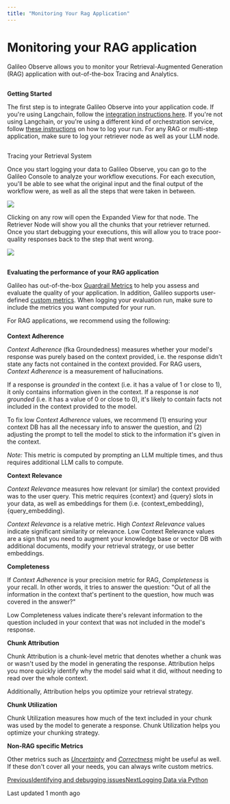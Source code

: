 ```yaml
---
title: "Monitoring Your Rag Application"
---
```


# Monitoring your RAG application

Galileo Observe allows you to monitor your Retrieval-Augmented Generation (RAG) application with out-of-the-box Tracing and Analytics.

## 

[](#getting-started)

**Getting Started**

The first step is to integrate Galileo Observe into your application code. If you're using Langchain, follow the [integration instructions here](/galileo/gen-ai-studio-products/galileo-observe/getting-started#langchain). If you're not using Langchain, or you're using a different kind of orchestration service, follow [these instructions](/galileo/gen-ai-studio-products/galileo-observe/getting-started#python-logger) on how to log your run. For any RAG or multi-step application, make sure to log your retriever node as well as your LLM node.

## 

[](#tracing-your-retrieval-system)

Tracing your Retrieval System

Once you start logging your data to Galileo Observe, you can go to the Galileo Console to analyze your workflow executions. For each execution, you'll be able to see what the original input and the final output of the workflow were, as well as all the steps that were taken in between.

![](https://docs.rungalileo.io/~gitbook/image?url=https%3A%2F%2F1924900477-files.gitbook.io%2F%7E%2Ffiles%2Fv0%2Fb%2Fgitbook-x-prod.appspot.com%2Fo%2Fspaces%252F4jVWiQpRqmi04OnqZmn2%252Fuploads%252FkQCoqQxxvoGv1y7oXcD2%252Fimage.png%3Falt%3Dmedia%26token%3Dbaa8e317-1aa4-4aef-88b5-3cbb347abc92&width=768&dpr=4&quality=100&sign=202963d6&sv=1)

Clicking on any row will open the Expanded View for that node. The Retriever Node will show you all the chunks that your retriever returned. Once you start debugging your executions, this will allow you to trace poor-quality responses back to the step that went wrong.

![](https://docs.rungalileo.io/~gitbook/image?url=https%3A%2F%2F1924900477-files.gitbook.io%2F%7E%2Ffiles%2Fv0%2Fb%2Fgitbook-x-prod.appspot.com%2Fo%2Fspaces%252F4jVWiQpRqmi04OnqZmn2%252Fuploads%252FHnoWsrZ3jKziqLgUsQeC%252Fimage.png%3Falt%3Dmedia%26token%3D7c371bb9-34fd-49c8-b292-de4b6574f678&width=768&dpr=4&quality=100&sign=a18ade7&sv=1)

## 

[](#evaluating-the-performance-of-your-rag-application)

**Evaluating the performance of your RAG application**

Galileo has out-of-the-box [Guardrail Metrics](/galileo/gen-ai-studio-products/guardrail-store) to help you assess and evaluate the quality of your application. In addition, Galileo supports user-defined [custom metrics](/galileo/gen-ai-studio-products/galileo-evaluate/how-to/choosing-your-guardrail-metrics). When logging your evaluation run, make sure to include the metrics you want computed for your run.

For RAG applications, we recommend using the following:

#### 

[](#context-adherence)

**Context Adherence**

_Context Adherence_ (fka Groundedness) measures whether your model's response was purely based on the context provided, i.e. the response didn't state any facts not contained in the context provided. For RAG users, _Context Adherence_ is a measurement of hallucinations.

If a response is _grounded_ in the context (i.e. it has a value of 1 or close to 1), it only contains information given in the context. If a response is _not grounded_ (i.e. it has a value of 0 or close to 0), it's likely to contain facts not included in the context provided to the model.

To fix low _Context Adherence_ values, we recommend (1) ensuring your context DB has all the necessary info to answer the question, and (2) adjusting the prompt to tell the model to stick to the information it's given in the context.

_Note:_ This metric is computed by prompting an LLM multiple times, and thus requires additional LLM calls to compute.

**Context Relevance**

_Context Relevance_ measures how relevant (or similar) the context provided was to the user query. This metric requires {context} and {query} slots in your data, as well as embeddings for them (i.e. {context\_embedding}, {query\_embedding}.

_Context Relevance_ is a relative metric. High _Context Relevance_ values indicate significant similarity or relevance. Low Context Relevance values are a sign that you need to augment your knowledge base or vector DB with additional documents, modify your retrieval strategy, or use better embeddings.

**Completeness**

If _Context Adherence_ is your precision metric for RAG, _Completeness_ is your recall. In other words, it tries to answer the question: "Out of all the information in the context that's pertinent to the question, how much was covered in the answer?"

Low Completeness values indicate there's relevant information to the question included in your context that was not included in the model's response.

**Chunk Attribution**

Chunk Attribution is a chunk-level metric that denotes whether a chunk was or wasn't used by the model in generating the response. Attribution helps you more quickly identify why the model said what it did, without needing to read over the whole context.

Additionally, Attribution helps you optimize your retrieval strategy.

**Chunk Utilization**

Chunk Utilization measures how much of the text included in your chunk was used by the model to generate a response. Chunk Utilization helps you optimize your chunking strategy.

**Non-RAG specific Metrics**

Other metrics such as [_Uncertainty_](/galileo/gen-ai-studio-products/guardrail-store/uncertainty) and [_Correctness_](/galileo/gen-ai-studio-products/guardrail-store/factuality) might be useful as well. If these don't cover all your needs, you can always write custom metrics.

[PreviousIdentifying and debugging issues](/galileo/gen-ai-studio-products/galileo-observe/how-to/identifying-and-debugging-issues)[NextLogging Data via Python](/galileo/gen-ai-studio-products/galileo-observe/how-to/logging-data-via-python)

Last updated 1 month ago